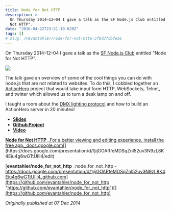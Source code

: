 ```yaml
---
title: Node for Not HTTP
description: >-
  On Thursday 2014–12–04 I gave a talk as the SF Node.js Club entitled "Node for
  Not HTTP".
date: "2016-04-22T23:31:10.628Z"
tags: []
# slug: /@evantahler/node-for-not-http-5f9d3fdbfea6
---
```


On Thursday 2014–12–04 I gave a talk as the [SF Node.js Club](http://www.meetup.com/Node-js-Serverside-Javascripters-Club-SF/events/209529622) entitled "Node for Not HTTP".

![](/images/medium-export/0__GCSqPEgHzU4Qd__PH.jpeg)

The talk gave an overview of some of the cool things you can do with node.js that are not related to websites. To do this, I cobbled together an [ActionHero](http://www.actionherojs.com) project that would take input form HTTP, WebSockets, Telnet, and twitter which allowed us to turn a desk lamp on and off.

I taught a room about the [DMX lighting protocol](https://github.com/evantahler/node_for_not_http/blob/master/dmx.js) and how to build an ActionHero server in 20 minutes!

- [**Slides**](https://docs.google.com/presentation/d/1jijGOARfeMDSqZnl52uv3N9zL8K4Eiu4g6wGTtUIll4)
- [**Github Project**](https://github.com/evantahler/node_for_not_http)
- [**Video**](http://strongloop.com/node-js/videos/#An-Introduction-to-Non-HTTP-Clients-for-Node.js)

[**Node for Not HTTP**
\_For a better viewing and editing experience, install the free app.\_docs.google.com](https://docs.google.com/presentation/d/1jijGOARfeMDSqZnl52uv3N9zL8K4Eiu4g6wGTtUIll4/edit "https://docs.google.com/presentation/d/1jijGOARfeMDSqZnl52uv3N9zL8K4Eiu4g6wGTtUIll4/edit")[](https://docs.google.com/presentation/d/1jijGOARfeMDSqZnl52uv3N9zL8K4Eiu4g6wGTtUIll4/edit)

[**evantahler/node_for_not_http**
\_node_for_not_http - https://docs.google.com/presentation/d/1jijGOARfeMDSqZnl52uv3N9zL8K4Eiu4g6wGTtUIll4_github.com](https://github.com/evantahler/node_for_not_http "https://github.com/evantahler/node_for_not_http")[](https://github.com/evantahler/node_for_not_http)

_Originally published at 07 Dec 2014_
